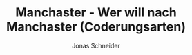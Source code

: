 ---
title: Manchaster - Wer will nach Manchaster (Coderungsarten)
description: Das Nachschlagwerk der coderungsarten
tags: [layer1]
order: 2
author: Jonas Schneider
--- 